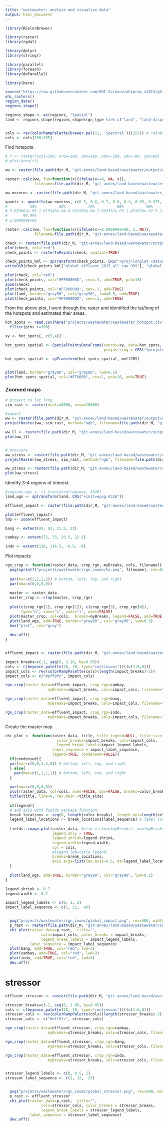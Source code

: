 ```yaml
---
title: "wastewater: analyze and visualize data"
output: html_document
---
```


```r

library(RColorBrewer)

library(raster)
library(rgdal)

library(dplyr)
library(stringr)

library(parallel)
library(foreach)
library(doParallel)

library(here)

source("https://raw.githubusercontent.com/OHI-Science/ohiprep_v2019/gh-pages/workflow/R/common.R")
ohi_rasters()
region_data()
regions_shape()

regions_shape <- as(regions, "Spatial")
land <- regions_shape[regions_shape$rgn_type %in% c("land", "land-disputed", "land-noeez", "eez-inland"), ]


cols <- rev(colorRampPalette(brewer.pal(11, 'Spectral'))(255)) # rainbow color scheme
cols <- cols[150:255]

```


Find hotspots.

```r
# r <- raster(ncol=360, nrow=180, xmx=180, xmn=-180, ymn=-90, ymx=90)
# plot(area(r))

ww <- raster(file.path(dir_M, "git-annex/land-based/wastewater/output/no_log_data/stressor_impact/global-effluent_2015.tif"))

raster::calc(ww, fun=function(x){ifelse(x==0, NA, x)},
             filename=file.path(dir_M, "git-annex/land-based/wastewater/output/no_log_data/viz/global_effluent_2015_all_raw_nonegs.tif"), progress="text")

ww_nozeros <- raster(file.path(dir_M, "git-annex/land-based/wastewater/output/no_log_data/viz/global_effluent_2015_all_raw_nonegs.tif"))

quants <- quantile(ww_nozeros, c(0.5, 0.6, 0.7, 0.8, 0.9, 0.95, 0.975, 0.99, 0.999, 0.9999))
#          50%          60%          70%          80%          90%          95%        97.5%          99%        99.9% 
# 3.833002e-05 1.615543e-04 6.501950e-04 2.698332e-03 1.472878e-02 5.123992e-02 1.400501e-01 4.494303e-01 2.000000e+00 
#       99.99% 
# 2.000000e+00 

raster::calc(ww, fun=function(x){ifelse(x>=2.000000e+00, 1, NA)},
             filename=file.path(dir_M, "git-annex/land-based/wastewater/output/no_log_data/viz/global_effluent_2015_all_raw_999.tif"), progress="text")

check <- raster(file.path(dir_M, "git-annex/land-based/wastewater/output/no_log_data/viz/global_effluent_2015_all_raw_999.tif"))
plot(check, col="red")
check_points <- rasterToPoints(check, spatial=TRUE)

check_points_kml <- spTransform(check_points, CRS("+proj=longlat +datum=WGS84"))
writeOGR(check_points_kml["global_effluent_2015_all_raw_999"], "global_effluent_2015_all_raw_999.kml", layer="global_effluent_2015_all_raw_999 ", driver="KML") 

plot(check, col="red")
plot(check_points, col="#FF00000D", cex=.3, add=TRUE, pch=16)
zoom(check)
plot(check_points, col="#FF00000D", cex=.3, add=TRUE)
plot(land, border="gray80", col="gray90", lwd=0.5, add=TRUE)
plot(check_points, col="#FF00000D", cex=.3, add=TRUE)

```

From the above plot, I went through the raster and identified the lat/long of the hotspots and estimated their areas.  

```r

hot_spots <- read.csv(here("projects/wastewater/wastewater_hotspot.csv")) %>%
  filter(pins >=300)

xy <- hot_spots[, c(5,4)]

hot_spots_spatial <- SpatialPointsDataFrame(coords=xy, data=hot_spots, 
                                            proj4string = CRS("+proj=longlat +datum=WGS84 +ellps=WGS84 +towgs84=0,0,0"))

hot_spots_spatial <- spTransform(hot_spots_spatial, mollCRS)


plot(land, border="gray80", col="gray90", lwd=0.5)
plot(hot_spots_spatial, col="#FF0000", cex=1, pch=16, add=TRUE)

```


### Zoomed maps

```r

# project to lat long
sim_rast <- raster(ncol=40000, nrow=20000)

#impact
ww <- raster(file.path(dir_M, "git-annex/land-based/wastewater/output/no_log_data/stressor_impact/global-effluent_2015.tif"))
projectRaster(ww, sim_rast, method="ngb", filename=file.path(dir_M, "git-annex/land-based/wastewater/output/no_log_data/stressor_impact/global-effluent_2015_latlong.tif"), progress="text", overwrite=TRUE)

ww_ll <- raster(file.path(dir_M, "git-annex/land-based/wastewater/output/no_log_data/stressor_impact/global-effluent_2015_latlong.tif"))
plot(ww_ll)


# pressure
ww_stress <- raster(file.path(dir_M, "git-annex/land-based/wastewater/output/no_log_data/stressor/global_effluent_2015_mol_rescaled.tif"))
projectRaster(ww_stress, sim_rast, method="ngb", filename=file.path(dir_M, "git-annex/land-based/wastewater/output/no_log_data/stressor/global_effluent_2015_mol_rescaled_latlong.tif"), progress="text", overwrite=TRUE)

ww_stress <- raster(file.path(dir_M, "git-annex/land-based/wastewater/output/no_log_data/stressor/global_effluent_2015_mol_rescaled_latlong.tif"))
plot(ww_stress)

```


Identify 3-4 regions of interest.

```r

#regions_wgs <- st_transform(regions, 4326)
land_wgs <- spTransform(land, CRS("+init=epsg:4326"))

effluent_impact <- raster(file.path(dir_M, "git-annex/land-based/wastewater/output/no_log_data/stressor_impact/global-effluent_2015_latlong.tif"))

plot(effluent_impact)
tmp <- zoom(effluent_impact)

bang <- extent(89, 92, 21.5, 23)

cambay <- extent(72, 73, 20.5, 22.5)

indo <- extent(110, 114.5, -8.5, -6)
```




Plot impacts
```r


rgn_crop <- function(raster_data, crop_rgn, myBreaks, cols, filename){
  png(sprintf("projects/wastewater/rgn_zooms/%s.png", filename), res=600, width=6, height=5, units="in")  
  
  par(mar=c(2,2,2,2)) # bottom, left, top, and right
  par(oma=c(0,0,0,0))
  
  master <- raster_data
  master_crop <- crop(master, crop_rgn)
  
  plot(c(crop_rgn[1], crop_rgn[2]), c(crop_rgn[3], crop_rgn[4]), 
       type="n", xaxs="i", yaxs="i", axes=FALSE)
  plot(master_crop, col=cols,  breaks=myBreaks, legend=FALSE, add=TRUE)
  plot(land_wgs, add=TRUE, border="gray80", col="gray90", lwd=0.5)
  box("plot", col="gray")
  
  dev.off()
}


effluent_impact <- raster(file.path(dir_M, "git-annex/land-based/wastewater/output/no_log_data/stressor_impact/global-effluent_2015_latlong.tif"))

impact_breaks=c(-1, seq(0, 2.10, by=0.05))
cols <- c(beyonce_palette(28, 10, type="continuous"))[(c(1:6,8))]
impact_cols <- rev(colorRampPalette(cols)(length(impact_breaks)-2))                         
impact_cols <- c("#eff9fc", impact_cols)

rgn_crop(raster_data=effluent_impact, crop_rgn=cambay,
                   myBreaks=impact_breaks, cols=impact_cols, filename="cambay_impact")

rgn_crop(raster_data=effluent_impact, crop_rgn=bang,
                   myBreaks=impact_breaks, cols=impact_cols, filename="bang_impact")

rgn_crop(raster_data=effluent_impact, crop_rgn=indo,
                   myBreaks=impact_breaks, cols=impact_cols, filename="indo_impact")

```


Create the master map
```r

chi_plot <- function(raster_data, title, title_legend=NULL, title_size = 1, 
                       color_breaks=impact_breaks, cols=impact_cols,
                       legend_break_labels=impact_legend_labels, 
                     label_sequence = impact_label_sequence, 
                     legend=TRUE, condensed=FALSE){
  if(condensed){
  par(mar=c(0,0,1.3,0)) # bottom, left, top, and right
  } else{
    par(mar=c(1,1,1,1)) # bottom, left, top, and right
  }
    
  par(oma=c(0,0,0,0))
  plot(raster_data, col=cols, axes=FALSE, box=FALSE, breaks=color_breaks, legend=FALSE)
  title(title, line=0, cex.main =title_size)
  
  if(legend){
  # add axis with fields package function:
  break_locations <- seq(0, length(color_breaks), length.out=length(color_breaks)) # breaks for colors for legend
  legend_label_locations <- break_locations[label_sequence] # label locations (every other color labeled)
  
  fields::image.plot(raster_data, #zlim = c(min(myBreaks), max(myBreaks)), 
                     legend.only = TRUE, 
                     legend.shrink=legend.shrink,
                     legend.width=legend.width,
                     col = cols,
                     #legend.lab=title_legend,
                     breaks=break_locations,
                     axis.args=list(cex.axis=0.6, at=legend_label_locations, labels=legend_break_labels))
  }
  
  plot(land_wgs, add=TRUE, border="gray80", col="gray90", lwd=0.1)
}

legend.shrink <- 0.7
legend.width <- 0.7

impact_legend_labels <- c(0, 1, 2)
impact_label_sequence <- c(1, 22,  43)


  png("projects/wastewater/rgn_zooms/global_impact.png", res=500, width=6, height=3, units="in")  
  p_rast <- raster(file.path(dir_M, "git-annex/land-based/wastewater/output/no_log_data/stressor_impact/global-effluent_2015_latlong.tif"))
  chi_plot(raster_data=p_rast,  title="", 
                cols=impact_cols, color_breaks = impact_breaks,
                legend_break_labels = impact_legend_labels,
           label_sequence = impact_label_sequence)
  plot(bang, add=TRUE, col="red", lwd=3)
  plot(cambay, add=TRUE, col="red", lwd=3)
  plot(indo, add=TRUE, col="red", lwd=3)
  dev.off()


```

# stressor

```r
effluent_stressor <- raster(file.path(dir_M, "git-annex/land-based/wastewater/output/no_log_data/stressor/global_effluent_2015_mol_rescaled_latlong.tif"))

stressor_breaks=c(-1, seq(0, 1.05, by=0.05))
cols <- c(beyonce_palette(28, 10, type="continuous"))[(c(1:6,8))]
stressor_cols <- rev(colorRampPalette(cols)(length(stressor_breaks)-2))                         
stressor_cols <- c("#eff9fc", stressor_cols)

rgn_crop(raster_data=effluent_stressor, crop_rgn=cambay,
                   myBreaks=stressor_breaks, cols=stressor_cols, filename="cambay_stressor")

rgn_crop(raster_data=effluent_stressor, crop_rgn=bang,
                   myBreaks=stressor_breaks, cols=stressor_cols, filename="bang_stressor")

rgn_crop(raster_data=effluent_stressor, crop_rgn=indo,
                   myBreaks=stressor_breaks, cols=stressor_cols, filename="indo_stressor")


stressor_legend_labels <- c(0, 0.5, 1)
stressor_label_sequence <- c(1, 12,  23)


  png("projects/wastewater/rgn_zooms/global_stressor.png", res=500, width=6, height=3, units="in")  
  p_rast <- effluent_stressor
  chi_plot(raster_data=p_rast,  title="", 
                cols=stressor_cols, color_breaks = stressor_breaks,
                legend_break_labels = stressor_legend_labels,
           label_sequence = stressor_label_sequence)
  dev.off()



```